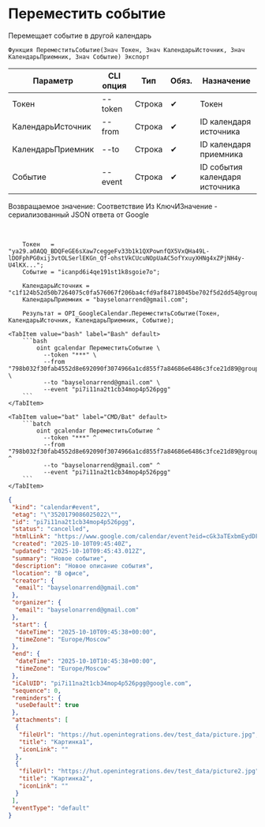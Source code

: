﻿---
sidebar_position: 5
description: Переместить событие и другие функции для работы с Google Calendar в Открытом пакете интеграций - бесплатной open-source библиотеке интеграций для 1С:Предприятие 8, OneScript и CLI
keywords: [1C, 1С, 1С:Предприятие, 1С:Предприятие 8.3, API, Интеграция, Сервисы, Обмен, OneScript, CLI, Google Calendar]
---


# Переместить событие
 Перемещает событие в другой календарь



`Функция ПереместитьСобытие(Знач Токен, Знач КалендарьИсточник, Знач КалендарьПриемник, Знач Событие) Экспорт`

  | Параметр | CLI опция | Тип | Обяз. | Назначение |
  |-|-|-|-|-|
  | Токен | --token | Строка | &#x2714; | Токен |
  | КалендарьИсточник | --from | Строка | &#x2714; | ID календаря источника |
  | КалендарьПриемник | --to | Строка | &#x2714; | ID календаря приемника |
  | Событие | --event | Строка | &#x2714; | ID события календаря источника |

  
  Возвращаемое значение:   Соответствие Из КлючИЗначение - сериализованный JSON ответа от Google

<br/>



```bsl title="Пример использования для 1С:Предприятие/OneScript"
    Токен   = "ya29.a0AQQ_BDQFeGE6sXaw7ceggeFv33b1k1QXPownfQX5VxQHa49L-lDOFphPG0xij3vtOLSerlEKGn_Qf-ohstVkCUcuNOpUaAC5ofYxuyXHNg4xZPjNH4y-U4lKX...";
    Событие = "icanpd6i4qe191st1k8sgoie7o";

    КалендарьИсточник = "c1f124b52d50b7264075c0fa576067f206ba4cfd9af84718045be702f5d2dd54@group.calendar.google.com";
    КалендарьПриемник = "bayselonarrend@gmail.com";

    Результат = OPI_GoogleCalendar.ПереместитьСобытие(Токен, КалендарьИсточник, КалендарьПриемник, Событие);
```
    

 <Tabs>
  
    <TabItem value="bash" label="Bash" default>
        ```bash
            oint gcalendar ПереместитьСобытие \
              --token "***" \
              --from "798b032f30fab4552d8e692090f3074966a1cd855f7a84686e6486c3fce21d89@group.calendar.google.com" \
              --to "bayselonarrend@gmail.com" \
              --event "pi7i11na2t1cb34mop4p526pgg"
        ```
    </TabItem>
  
    <TabItem value="bat" label="CMD/Bat" default>
        ```batch
            oint gcalendar ПереместитьСобытие ^
              --token "***" ^
              --from "798b032f30fab4552d8e692090f3074966a1cd855f7a84686e6486c3fce21d89@group.calendar.google.com" ^
              --to "bayselonarrend@gmail.com" ^
              --event "pi7i11na2t1cb34mop4p526pgg"
        ```
    </TabItem>
</Tabs>


```json title="Результат"
{
 "kind": "calendar#event",
 "etag": "\"3520179086025022\"",
 "id": "pi7i11na2t1cb34mop4p526pgg",
 "status": "cancelled",
 "htmlLink": "https://www.google.com/calendar/event?eid=cGk3aTExbmEydDFjYjM0bW9wNHA1MjZwZ2cgNzk4YjAzMmYzMGZhYjQ1NTJkOGU2OTIwOTBmMzA3NDk2NmExY2Q4NTVmN2E4NDY4NmU2NDg2YzNmY2UyMWQ4OUBn",
 "created": "2025-10-10T09:45:40Z",
 "updated": "2025-10-10T09:45:43.012Z",
 "summary": "Новое событие",
 "description": "Новое описание события",
 "location": "В офисе",
 "creator": {
  "email": "bayselonarrend@gmail.com"
 },
 "organizer": {
  "email": "bayselonarrend@gmail.com"
 },
 "start": {
  "dateTime": "2025-10-10T09:45:38+00:00",
  "timeZone": "Europe/Moscow"
 },
 "end": {
  "dateTime": "2025-10-10T10:45:38+00:00",
  "timeZone": "Europe/Moscow"
 },
 "iCalUID": "pi7i11na2t1cb34mop4p526pgg@google.com",
 "sequence": 0,
 "reminders": {
  "useDefault": true
 },
 "attachments": [
  {
   "fileUrl": "https://hut.openintegrations.dev/test_data/picture.jpg",
   "title": "Картинка1",
   "iconLink": ""
  },
  {
   "fileUrl": "https://hut.openintegrations.dev/test_data/picture2.jpg",
   "title": "Картинка2",
   "iconLink": ""
  }
 ],
 "eventType": "default"
}
```
